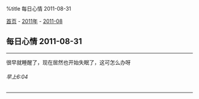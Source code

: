 %title 每日心情 2011-08-31

[[../../../index|首页]] - [[../index|2011年]] - [[index|2011-08]]
==每日心情 2011-08-31==
----
很早就睡醒了，现在居然也开始失眠了，这可怎么办呀
======早上6:04======
----
